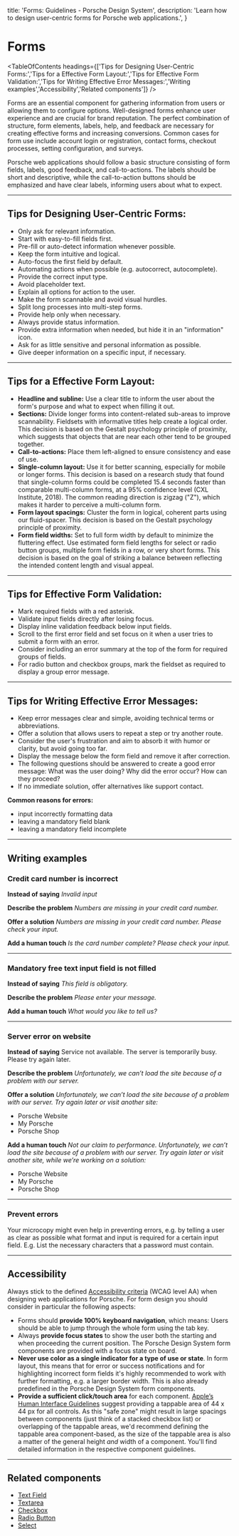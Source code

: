 
  title: 'Forms: Guidelines - Porsche Design System',
  description: 'Learn how to design user-centric forms for Porsche web applications.',
}

# Forms

<TableOfContents headings={['Tips for Designing User-Centric Forms:','Tips for a Effective Form Layout:','Tips for Effective Form Validation:','Tips for Writing Effective Error Messages:','Writing examples','Accessibility','Related components']} />

Forms are an essential component for gathering information from users or allowing them to configure options.
Well-designed forms enhance user experience and are crucial for brand reputation. The perfect combination of structure,
form elements, labels, help, and feedback are necessary for creating effective forms and increasing conversions. Common
cases for form use include account login or registration, contact forms, checkout processes, setting configuration, and
surveys.

Porsche web applications should follow a basic structure consisting of form fields, labels, good feedback, and
call-to-actions. The labels should be short and descriptive, while the call-to-action buttons should be emphasized and
have clear labels, informing users about what to expect.

---

## Tips for Designing User-Centric Forms:

- Only ask for relevant information.
- Start with easy-to-fill fields first.
- Pre-fill or auto-detect information whenever possible.
- Keep the form intuitive and logical.
- Auto-focus the first field by default.
- Automating actions when possible (e.g. autocorrect, autocomplete).
- Provide the correct input type.
- Avoid placeholder text.
- Explain all options for action to the user.
- Make the form scannable and avoid visual hurdles.
- Split long processes into multi-step forms.
- Provide help only when necessary.
- Always provide status information.
- Provide extra information when needed, but hide it in an "information" icon.
- Ask for as little sensitive and personal information as possible.
- Give deeper information on a specific input, if necessary.

---

## Tips for a Effective Form Layout:

- **Headline and subline:** Use a clear title to inform the user about the form's purpose and what to expect when
filling it out.
- **Sections:** Divide longer forms into content-related sub-areas to improve scannability. Fieldsets with informative
titles help create a logical order. This decision is based on the Gestalt psychology principle of proximity, which
suggests that objects that are near each other tend to be grouped together.
- **Call-to-actions:** Place them left-aligned to ensure consistency and ease of use.
- **Single-column layout:** Use it for better scanning, especially for mobile or longer forms. This decision is based on
a research study that found that single-column forms could be completed 15.4 seconds faster than comparable
multi-column forms, at a 95% confidence level (CXL Institute, 2018). The common reading direction is zigzag ("Z"),
which makes it harder to perceive a multi-column form.
- **Form layout spacings:** Cluster the form in logical, coherent parts using our fluid-spacer. This decision is based
on the Gestalt psychology principle of proximity.
- **Form field widths:** Set to full form width by default to minimize the fluttering effect. Use estimated form field
lengths for select or radio button groups, multiple form fields in a row, or very short forms. This decision is based
on the goal of striking a balance between reflecting the intended content length and visual appeal.

---

## Tips for Effective Form Validation:

- Mark required fields with a red asterisk.
- Validate input fields directly after losing focus.
- Display inline validation feedback below input fields.
- Scroll to the first error field and set focus on it when a user tries to submit a form with an error.
- Consider including an error summary at the top of the form for required groups of fields.
- For radio button and checkbox groups, mark the fieldset as required to display a group error message.

---

## Tips for Writing Effective Error Messages:

- Keep error messages clear and simple, avoiding technical terms or abbreviations.
- Offer a solution that allows users to repeat a step or try another route.
- Consider the user's frustration and aim to absorb it with humor or clarity, but avoid going too far.
- Display the message below the form field and remove it after correction.
- The following questions should be answered to create a good error message: What was the user doing? Why did the error
occur? How can they proceed?
- If no immediate solution, offer alternatives like support contact.

**Common reasons for errors:**

- input incorrectly formatting data
- leaving a mandatory field blank
- leaving a mandatory field incomplete

---

## Writing examples

### Credit card number is incorrect

**Instead of saying**
_Invalid input_

**Describe the problem**
_Numbers are missing in your credit card number._

**Offer a solution**
_Numbers are missing in your credit card number. Please check your input._

**Add a human touch**
_Is the card number complete? Please check your input._

---

### Mandatory free text input field is not filled

**Instead of saying**
_This field is obligatory._

**Describe the problem**
_Please enter your message._

**Add a human touch**
_What would you like to tell us?_

---

### Server error on website

**Instead of saying**
Service not available. The server is temporarily busy. Please try again later.

**Describe the problem**
_Unfortunately, we can’t load the site because of a problem with our server._

**Offer a solution**
_Unfortunately, we can’t load the site because of a problem with our server. Try again later or visit another site:_

- Porsche Website
- My Porsche
- Porsche Shop

**Add a human touch**
_Not our claim to performance. Unfortunately, we can’t load the site because of a problem with our server. Try again
later or visit another site, while we’re working on a solution:_

- Porsche Website
- My Porsche
- Porsche Shop

---

### **Prevent errors**

Your microcopy might even help in preventing errors, e.g. by telling a user as clear as possible what format and input
is required for a certain input field. E.g. List the necessary characters that a password must contain.

---

## Accessibility

Always stick to the defined [Accessibility criteria](/must-know/accessibility) (WCAG level AA) when designing web
applications for Porsche. For form design you should consider in particular the following aspects:

- Forms should **provide 100% keyboard navigation**, which means: Users should be able to jump through the whole form
using the tab key.
- Always **provide focus states** to show the user both the starting and when proceeding the current position. The
Porsche Design System form components are provided with a focus state on board.
- **Never use color as a single indicator for a type of use or state**. In form layout, this means that for error or
success notifications and for highlighting incorrect form fields it's highly recommended to work with further
formatting, e.g. a larger border width. This is also already predefined in the Porsche Design System form components.
- **Provide a sufficient click/touch area** for each component.
[Apple’s Human Interface Guidelines](https://developer.apple.com/design/human-interface-guidelines/ios/visual-design/adaptivity-and-layout)
suggest providing a tappable area of 44 x 44 px for all controls. As this "safe zone" might result in large spacings
between components (just think of a stacked checkbox list) or overlapping of the tappable areas, we'd recommend
defining the tappable area component-based, as the size of the tappable area is also a matter of the general height
_and_ width of a component. You'll find detailed information in the respective component guidelines.

---

## Related components

- [Text Field](/components/text-field-wrapper)
- [Textarea](/components/textarea)
- [Checkbox](/components/checkbox)
- [Radio Button](/components/radio-button-wrapper)
- [Select](/components/select)
